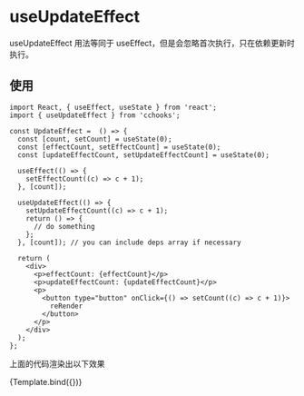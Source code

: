 
<Meta title="Hooks/use-update-effect" />



# useUpdateEffect

useUpdateEffect 用法等同于 useEffect，但是会忽略首次执行，只在依赖更新时执行。


## 使用
```tsx
import React, { useEffect, useState } from 'react';
import { useUpdateEffect } from 'cchooks';

const UpdateEffect =  () => {
  const [count, setCount] = useState(0);
  const [effectCount, setEffectCount] = useState(0);
  const [updateEffectCount, setUpdateEffectCount] = useState(0);

  useEffect(() => {
    setEffectCount((c) => c + 1);
  }, [count]);

  useUpdateEffect(() => {
    setUpdateEffectCount((c) => c + 1);
    return () => {
      // do something
    };
  }, [count]); // you can include deps array if necessary

  return (
    <div>
      <p>effectCount: {effectCount}</p>
      <p>updateEffectCount: {updateEffectCount}</p>
      <p>
        <button type="button" onClick={() => setCount((c) => c + 1)}>
          reRender
        </button>
      </p>
    </div>
  );
};

```
上面的代码渲染出以下效果




<Canvas>
  <Story 
    name="positive"
    args={{
      status: 'positive',
      label: 'Positive'
  }}>
    {Template.bind({})}
  </Story>
</Canvas>